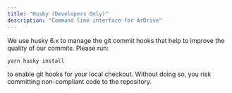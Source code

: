 ```yaml
---
title: "Husky (Developers Only)"
description: "Command line interface for ArDrive"
---
```


We use husky 6.x to manage the git commit hooks that help to improve the quality of our commits. Please run:

```shell
yarn husky install
```

to enable git hooks for your local checkout. Without doing so, you risk committing non-compliant code to the repository.